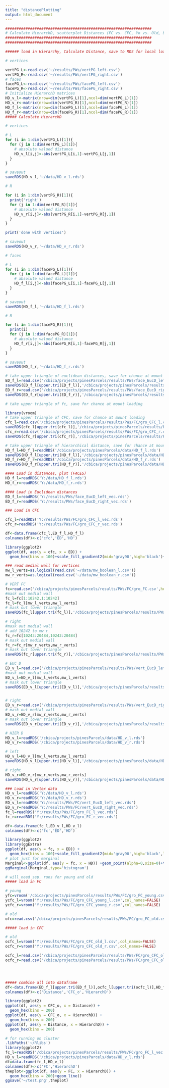 ---
title: "distancePlotting"
output: html_document
---

```{r}
#################################################################
# Calculate HierarchD, scatterplot Distances (FC vs. CFC, Yo vs. Old, Euc D vs. HierarchD)
#################################################################
#################################################################

```

```{r}
###### load in Hierarchy, Calculate Distance, save to RDS for local loadin

# vertices

vertPG_L<-read.csv('~/results/PWs/vertPG_left.csv')
vertPG_R<-read.csv('~/results/PWs/vertPG_right.csv')
# faces
facePG_L<-read.csv('~/results/PWs/facePG_left.csv')
facePG_R<-read.csv('~/results/PWs/facePG_right.csv')
# Initialize HierarchD matrices
HD_v_l<-matrix(nrow=dim(vertPG_L)[1],ncol=dim(vertPG_L)[1])
HD_v_r<-matrix(nrow=dim(vertPG_R)[1],ncol=dim(vertPG_R)[1])
HD_f_l<-matrix(nrow=dim(facePG_L)[1],ncol=dim(facePG_L)[1])
HD_f_r<-matrix(nrow=dim(facePG_R)[1],ncol=dim(facePG_R)[1])
##### Calculate HierarchD

# vertices

# L
for (i in 1:dim(vertPG_L)[1]){
  for (j in 1:dim(vertPG_L)[1]){
    # absolute valued distance
    HD_v_l[i,j]<-abs(vertPG_L[i,1]-vertPG_L[j,1])
  }
}

# saveout
saveRDS(HD_v_l,'~/data/HD_v_l.rds')

# R

for (i in 1:dim(vertPG_R)[1]){
  print('right')
  for (j in 1:dim(vertPG_R)[1]){
    # absolute valued distance
    HD_v_r[i,j]<-abs(vertPG_R[i,1]-vertPG_R[j,1])
  }
}

print('done with vertices')

# saveout
saveRDS(HD_v_r,'~/data/HD_v_r.rds')

# faces

# L
for (i in 1:dim(facePG_L)[1]){
  for (j in 1:dim(facePG_L)[1]){
    # absolute valued distance
    HD_f_l[i,j]<-abs(facePG_L[i,1]-facePG_L[j,1])
  }
}

# saveout
saveRDS(HD_f_l,'~/data/HD_f_l.rds')

# R 

for (i in 1:dim(facePG_R)[1]){
  print(i)
  for (j in 1:dim(facePG_R)[1]){
    # absolute valued distance
    HD_f_r[i,j]<-abs(facePG_R[i,1]-facePG_R[j,1])
  }
}

# saveout
saveRDS(HD_f_r,'~/data/HD_f_r.rds')

```

```{r}
# take upper triangle of euclidean distances, save for chance at mount loading
ED_f_l=read.csv('/cbica/projects/pinesParcels/results/PWs/face_EucD_left.csv')
saveRDS(ED_f_l[upper.tri(ED_f_l)],'/cbica/projects/pinesParcels/results/PWs/face_EucD_left_vec.rds')
ED_f_r=read.csv('/cbica/projects/pinesParcels/results/PWs/face_EucD_right.csv')
saveRDS(ED_f_r[upper.tri(ED_f_r)],'/cbica/projects/pinesParcels/results/PWs/face_EucD_right_vec.rds')
```

```{r}
# take upper triangle of fc, save for chance at mount loading
```

```{r}
library(vroom)
# take upper triangle of CFC, save for chance at mount loading
cfc_l=read.csv('/cbica/projects/pinesParcels/results/PWs/FC/gro_CFC_l.csv')
saveRDS(cfc_l[upper.tri(cfc_l)],'/cbica/projects/pinesParcels/results/PWs/FC/gro_CFC_l_vec.rds')
cfc_r=read.csv('/cbica/projects/pinesParcels/results/PWs/FC/gro_CFC_r.csv')
saveRDS(cfc_r[upper.tri(cfc_r)],'/cbica/projects/pinesParcels/results/PWs/FC/gro_CFC_r_vec.rds')
```

```{r}
# take upper triangle of hierarchical distance, save for chance at mount loading
HD_f_l=HD_f_l=readRDS('/cbica/projects/pinesParcels/data/HD_f_l.rds')
saveRDS(HD_f_l[upper.tri(HD_f_l)],'/cbica/projects/pinesParcels/data/HD_f_l.rds')
HD_f_r=HD_f_r=readRDS('/cbica/projects/pinesParcels/data/HD_f_r.rds')
saveRDS(HD_f_r[upper.tri(HD_f_r)],'/cbica/projects/pinesParcels/data/HD_f_r.rds')
```

```{r}
#### Load in distances, plot (FACES)
HD_f_l=readRDS('Y:/data/HD_f_l.rds')
HD_f_r=readRDS('Y:/data/HD_f_r.rds')

#### Load in Euclidean distances
ED_f_l=readRDS('Y:/results/PWs/face_EucD_left_vec.rds')
ED_f_r=readRDS('Y:/results/PWs/face_EucD_right_vec.rds')

### Load in CFC

cfc_l=readRDS('Y:/results/PWs/FC/gro_CFC_l_vec.rds')
cfc_r=readRDS('Y:/results/PWs/FC/gro_CFC_r_vec.rds')

```

```{r}
df<-data.frame(cfc_l,ED_f_l,HD_f_l)
colnames(df)<-c('cfc','ED','HD')

library(ggplot2)
ggplot(df, aes(y = cfc, x = ED)) +
  geom_hex(bins = 100)+scale_fill_gradient2(mid='gray90',high='black')+theme_classic()

```

```{r}
### read medial wall for vertices
mw_l_verts=as.logical(read.csv('~/data/mw_boolean_l.csv'))
mw_r_verts=as.logical(read.csv('~/data/mw_boolean_r.csv'))

# VERT FC
fc=read.csv('/cbica/projects/pinesParcels/results/PWs/FC/gro_FC.csv',header=F)
#mask out medial wall
fc_l=fc[1:10242,1:10242]
fc_l=fc_l[mw_l_verts,mw_l_verts]
# mask out lower triangle
saveRDS(fc_l[upper.tri(fc_l)],'/cbica/projects/pinesParcels/results/PWs/FC/gro_FC_l_vec.rds')

# right
#mask out medial wall
# add 10242 to mw r
fc_r=fc[10243:20484,10243:20484]
# mask out medial wall
fc_r=fc_r[mw_r_verts,mw_r_verts]
# mask out lower triangle
saveRDS(fc_r[upper.tri(fc_r)],'/cbica/projects/pinesParcels/results/PWs/FC/gro_FC_r_vec.rds')

# EUC D
ED_v_l=read.csv('/cbica/projects/pinesParcels/results/PWs/vert_EucD_left.csv')
#mask out medial wall
ED_v_l=ED_v_l[mw_l_verts,mw_l_verts]
# mask out lower triangle
saveRDS(ED_v_l[upper.tri(ED_v_l)],'/cbica/projects/pinesParcels/results/PWs/FC/vert_EucD_left_vec.rds')


# right
ED_v_r=read.csv('/cbica/projects/pinesParcels/results/PWs/vert_EucD_right.csv')
# mask out medial wall
ED_v_r=ED_v_r[mw_r_verts,mw_r_verts]
# mask out lower triangle
saveRDS(ED_v_r[upper.tri(ED_v_r)],'/cbica/projects/pinesParcels/results/PWs/FC/vert_EucD_right_vec.rds')

# HIER D
HD_v_l=readRDS('/cbica/projects/pinesParcels/data/HD_v_l.rds')
HD_v_r=readRDS('/cbica/projects/pinesParcels/data/HD_v_r.rds')

# left
HD_v_l=HD_v_l[mw_l_verts,mw_l_verts]
saveRDS(HD_v_l[upper.tri(HD_v_l)],'/cbica/projects/pinesParcels/data/HD_v_l.rds')

# right
HD_v_r=HD_v_r[mw_r_verts,mw_r_verts]
saveRDS(HD_v_r[upper.tri(HD_v_r)],'/cbica/projects/pinesParcels/data/HD_v_r.rds')

```

```{r}
### Load in Vertex data
HD_v_l=readRDS('Y:/data/HD_v_l.rds')
HD_v_r=readRDS('Y:/data/HD_v_r.rds')
ED_v_l=readRDS('Y:/results/PWs/FC/vert_EucD_left_vec.rds')
ED_v_r=readRDS('Y:/results/PWs/FC/vert_EucD_right_vec.rds')
fc_l=readRDS('Y:/results/PWs/FC/gro_FC_l_vec.rds')
fc_r=readRDS('Y:/results/PWs/FC/gro_FC_r_vec.rds')
```

```{r}
df<-data.frame(fc_l,ED_v_l,HD_v_l)
colnames(df)<-c('fc','ED','HD')

library(ggplot2)
library(ggExtra)
ggplot(df, aes(y = fc, x = ED)) +
  geom_hex(bins = 100)+scale_fill_gradient2(mid='gray90',high='black',limits=c(900000))+theme_classic()
# plot just for marginal
Marginal<-ggplot(df, aes(y = fc, x = HD)) +geom_point(alpha=0,size=0)+theme_classic()
ggMarginal(Marginal,type='histogram')
```


```{r}
# will need sep. runs for young and old
##### load in FC

# young
yfc=vroom('/cbica/projects/pinesParcels/results/PWs/FC/gro_FC_young.csv',col_names=FALSE)
ycfc_l=vroom('Y:/results/PWs/FC/gro_CFC_young_l.csv',col_names=FALSE)
ycfc_r=vroom('Y:/results/PWs/FC/gro_CFC_young_r.csv',col_names=FALSE)
```

```{r}
# old
ofc=read.csv('/cbica/projects/pinesParcels/results/PWs/FC/gro_FC_old.csv')

##### load in CFC

# old
ocfc_l=vroom('Y:/results/PWs/FC/gro_CFC_old_l.csv',col_names=FALSE)
ocfc_r=vroom('Y:/results/PWs/FC/gro_CFC_old_r.csv',col_names=FALSE)

ocfc_l=read.csv('/cbica/projects/pinesParcels/results/PWs/FC/gro_CFC_old_l.csv',header=F)
ocfc_r=read.csv('/cbica/projects/pinesParcels/results/PWs/FC/gro_CFC_old_r.csv',header=F)




##### combine all into dataframe
df<-data.frame(ED_f_l[upper.tri(ED_f_l)],ocfc_l[upper.tri(ocfc_l)],HD_f_l)
colnames(df)<-c('Distance','CFC_o','HierarchD')
```

```{r}
library(ggplot2)
ggplot(df, aes(y = CFC_o, x = Distance)) +
  geom_hex(bins = 200)
ggplot(df, aes(y = CFC_o, x = HierarchD)) +
  geom_hex(bins = 200)
ggplot(df, aes(y = Distance, x = HierarchD)) +
  geom_hex(bins = 200)
```


```{r}
# for running on cluster
.libPaths('~/Rlibs')
library(ggplot2)
fc_l=readRDS('/cbica/projects/pinesParcels/results/PWs/FC/gro_FC_l_vec.rds')
HD_v_l=readRDS('/cbica/projects/pinesParcels/data/HD_v_l.rds')
df=data.frame(fc_l,HD_v_l)
colnames(df)<-c('FC','HierarchD')
theplot<-ggplot(df, aes(y = FC, x = HierarchD)) +
  geom_hex(bins = 200)+geom_line()
ggsave('~/test.png',theplot)
```